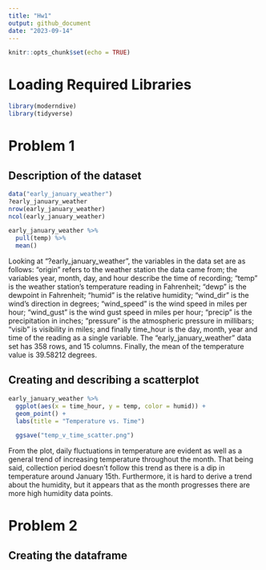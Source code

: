 ```yaml
---
title: "Hw1"
output: github_document
date: "2023-09-14"
---
```


```r
knitr::opts_chunk$set(echo = TRUE)
```
# Loading Required Libraries
```r
library(moderndive)
library(tidyverse)
```
# Problem 1
## Description of the dataset
```r
data("early_january_weather")
?early_january_weather
nrow(early_january_weather)
ncol(early_january_weather)

early_january_weather %>%
  pull(temp) %>%
  mean()
```
Looking at "?early_january_weather", the variables in the data set are as follows: "origin" refers to the weather station the data came from; the variables year, month, day, and hour describe the time of recording; "temp" is the weather station's temperature reading in Fahrenheit; "dewp" is the dewpoint in Fahrenheit; "humid" is the relative humidity; "wind_dir" is the wind's direction in degrees; "wind_speed" is the wind speed in miles per hour; "wind_gust" is the wind gust speed in miles per hour; "precip" is the precipitation in inches; "pressure" is the atmospheric pressure in millibars; "visib" is visibility in miles; and finally time_hour is the day, month, year and time of the reading as a single variable. The "early_january_weather" data set has 358 rows, and 15 columns. Finally, the mean of the temperature value is 39.58212 degrees.

## Creating and describing a scatterplot

```r
early_january_weather %>% 
  ggplot(aes(x = time_hour, y = temp, color = humid)) + 
  geom_point() +
  labs(title = "Temperature vs. Time")

  ggsave("temp_v_time_scatter.png")

```
From the plot, daily fluctuations in temperature are evident as well as a general trend of increasing temperature throughout the month. That being said, collection period doesn't follow this trend as there is a dip in temperature around January 15th. Furthermore, it is hard to derive a trend about the humidity, but it appears that as the month progresses there are more high humidity data points.

# Problem 2

## Creating the dataframe

```r

```

